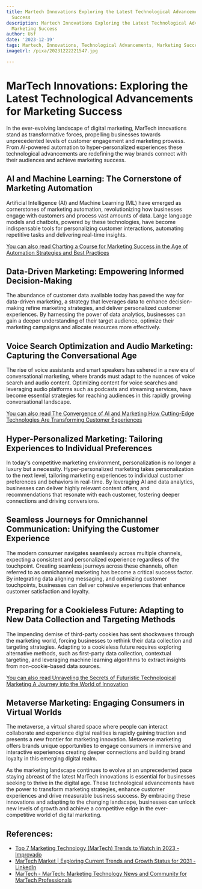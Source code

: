 ```yaml
---
title: Martech Innovations Exploring the Latest Technological Advancements for Marketing
  Success
description: Martech Innovations Exploring the Latest Technological Advancements for
  Marketing Success
author: Usf
date: '2023-12-19'
tags: Martech, Innovations, Technological Advancements, Marketing Success
imageUrl: /pixa/20231222221547.jpg

---
```

# MarTech Innovations: Exploring the Latest Technological Advancements for Marketing Success

In the ever-evolving landscape of digital marketing, MarTech innovations stand as transformative forces, propelling businesses towards unprecedented levels of customer engagement and  marketing prowess.  From AI-powered automation to hyper-personalized experiences these technological advancements  are redefining the way brands connect with  their audiences and achieve marketing success.

## AI and Machine Learning:  The Cornerstone of Marketing Automation

Artificial Intelligence (AI) and Machine Learning (ML) have emerged as cornerstones of marketing automation, revolutionizing how businesses engage  with customers and process vast amounts  of data. Large language models and chatbots, powered by these technologies, have become indispensable tools for personalizing  customer interactions, automating repetitive tasks and delivering real-time insights.

[You can also read Charting a  Course for Marketing Success in the Age of  Automation Strategies and Best Practices](Charting%20a%20Course%20for%20Marketing%20Success%20in%20the%20Age%20of%20Automation%20Strategies%20and%20Best%20Practices)


## Data-Driven Marketing:  Empowering Informed Decision-Making

The abundance of customer  data available today  has paved the  way for data-driven marketing, a strategy  that leverages data to enhance decision-making refine marketing strategies, and deliver personalized customer experiences. By harnessing the power of data analytics, businesses can  gain a deeper understanding of their target audience, optimize their marketing campaigns  and allocate  resources more effectively.

## Voice Search Optimization and Audio Marketing:  Capturing the Conversational Age

The  rise of voice assistants and smart speakers has ushered in a  new era of conversational marketing, where brands must adapt to the nuances of voice search and audio content. Optimizing content for voice searches and leveraging  audio  platforms such as podcasts and streaming  services, have become essential  strategies for reaching  audiences in this rapidly growing conversational landscape.

[You can also read The Convergence of AI and Marketing How Cutting-Edge Technologies Are Transforming Customer Experiences](The%20Convergence%20of%20AI%20and%20Marketing%20How%20Cutting-Edge%20Technologies%20Are%20Transforming%20Customer%20Experiences)


## Hyper-Personalized Marketing: Tailoring Experiences to Individual Preferences

In today's competitive marketing environment,  personalization is no  longer a luxury but a necessity. Hyper-personalized marketing takes personalization to the next level, tailoring marketing experiences to individual customer preferences and behaviors in real-time. By leveraging AI  and data analytics,  businesses can deliver highly relevant content offers, and  recommendations that resonate with each customer, fostering deeper connections and driving conversions.

## Seamless Journeys for Omnichannel  Communication: Unifying the Customer Experience

The modern  consumer navigates  seamlessly across multiple channels, expecting a  consistent  and personalized experience regardless of the touchpoint. Creating seamless journeys across these channels, often  referred to as omnichannel marketing has become a critical success factor. By integrating  data aligning  messaging, and optimizing customer touchpoints, businesses can  deliver cohesive experiences that enhance customer satisfaction  and loyalty.

## Preparing for a Cookieless Future: Adapting to New Data Collection and Targeting Methods

The impending demise of third-party cookies has  sent shockwaves through the marketing world, forcing  businesses to rethink their data collection and targeting strategies. Adapting to a cookieless future requires exploring alternative methods, such as first-party data collection, contextual targeting, and leveraging  machine learning algorithms to extract insights from non-cookie-based  data sources.

[You can  also  read Unraveling the Secrets of Futuristic Technological Marketing A Journey into the World of Innovation](Unraveling%20the%20Secrets%20of%20Futuristic%20Technological%20Marketing%20A%20Journey%20into%20the%20World%20of%20Innovation)


## Metaverse Marketing: Engaging Consumers in  Virtual Worlds

The metaverse,  a virtual shared space where people can interact collaborate and experience digital  realities is rapidly  gaining traction and presents a new frontier for marketing innovation. Metaverse marketing offers brands unique opportunities to engage consumers in immersive and interactive experiences creating deeper connections and building brand loyalty in this emerging digital realm.

As the marketing  landscape continues to evolve at an unprecedented pace staying  abreast  of  the  latest  MarTech innovations is essential for businesses seeking to thrive in the digital age. These technological  advancements  have the power to transform marketing strategies, enhance customer experiences and drive measurable business success. By embracing these  innovations and adapting to the changing landscape, businesses can unlock new levels of growth and achieve a competitive  edge in the ever-competitive world of digital marketing.

## References:
- [Top 7 Marketing Technology (MarTech) Trends to Watch in 2023 - Improvado](https://improvado.io/blog/marketing-technology-trends-and-innovations)
- [MarTech Market | Exploring Current Trends and Growth Status for 2031 - LinkedIn](https://www.linkedin.com/pulse/martech-market-exploring-current-trends-growth-status-unqnf?trk=article-ssr-frontend-pulse_more-articles_related-content-card)
- [MarTech - MarTech: Marketing Technology News and Community for MarTech Professionals](https://martech.org/)
